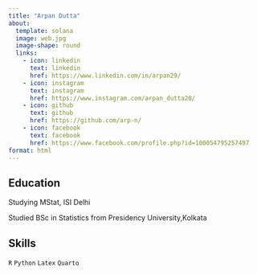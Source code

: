 ---
title: "Arpan Dutta"
about: 
  template: solana
  image: web.jpg
  image-shape: round
  links: 
    - icon: linkedin
      text: linkedin
      href: https://www.linkedin.com/in/arpan29/
    - icon: instagram
      text: instagram
      href: https://www.instagram.com/arpan_dutta20/
    - icon: github
      text: github
      href: https://github.com/arp-n/ 
    - icon: facebook
      text: facebook  
      href: https://www.facebook.com/profile.php?id=100054795257497
format: html
---

## Education

Studying MStat, ISI Delhi

Studied BSc in Statistics from Presidency University,Kolkata

## Skills

`R` `Python` `Latex` `Quarto`

